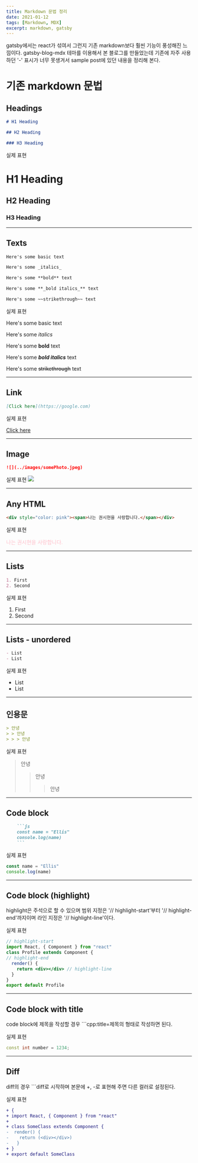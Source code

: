 ```yaml
---
title: Markdown 문법 정리
date: 2021-01-12
tags: [Markdown, MDX]
excerpt: markdown, gatsby
---
```


gatsby에서는 react가 섞여서 그런지 기존 markdown보다 훨씬 기능이 풍성해진 느낌이다. gatsby-blog-mdx 테마를 이용해서 본 블로그를 만들었는데 기존에 자주 사용하던 '-' 표시가 너무 못생겨서 sample post에 있던 내용을 정리해 본다.

# 기존 markdown 문법
## Headings

```md
# H1 Heading

## H2 Heading

### H3 Heading

```

실제 표현
# H1 Heading

## H2 Heading

### H3 Heading

--- 

## Texts

```md
Here's some basic text

Here's some _italics_

Here's some **bold** text

Here's some **_bold italics_** text

Here's some ~~strikethrough~~ text

```

실제 표현

Here's some basic text

Here's some _italics_

Here's some **bold** text

Here's some **_bold italics_** text

Here's some ~~strikethrough~~ text

---

## Link

```md
[Click here](https://google.com)

```

실제 표현

[Click here](https://google.com)

---

## Image 

```md
![](../images/somePhoto.jpeg)

```

실제 표현
![](../images/somePhoto.jpeg)

---

## Any HTML

```html
<div style="color: pink"><span>나는 권시현을 사랑합니다.</span></div>

```

실제 표현

<div style="color: pink"><span>나는 권시현을 사랑합니다.</span></div>

---

## Lists

```md
1. First
2. Second

```

실제 표현

1. First
2. Second

---

## Lists - unordered

```md
- List
- List

```

실제 표현
- List
- List

---

## 인용문

``` md
> 안녕
> > 안녕
> > > 안녕

```

실제 표현
> 안녕
> > 안녕
> > > 안녕

---

## Code block 

```md
    ```js
    const name = "Ellis"
    console.log(name)
    ```
```

실제 표현
```js
const name = "Ellis"
console.log(name)
```

---

## Code block (highlight)

highlight은 주석으로 할 수 있으며 범위 지정은 '// highlight-start'부터 '// highlight-end'까지이며 라인 지정은 '// highlight-line'이다.

실제 표현
```jsx
// highlight-start
import React, { Component } from "react"
class Profile extends Component {
// highlight-end
  render() {
    return <div></div> // highlight-line
  }
}
export default Profile

```

---

## Code block with title 
code block에 제목을 작성할 경우 ```cpp:title=제목의 형태로 작성하면 된다.

실제 표현
```cpp:title=example.cpp
const int number = 1234;

```

---

## Diff 
diff의 경우 ```diff로 시작하며 본문에 +, -로 표현해 주면 다른 컬러로 설정된다.

실제 표현
```diff
+ {
+ import React, { Component } from "react"
+
+ class SomeClass extends Component {
-  render() {
-    return (<div></div>)
-   }
+ }
+ export default SomeClass
```